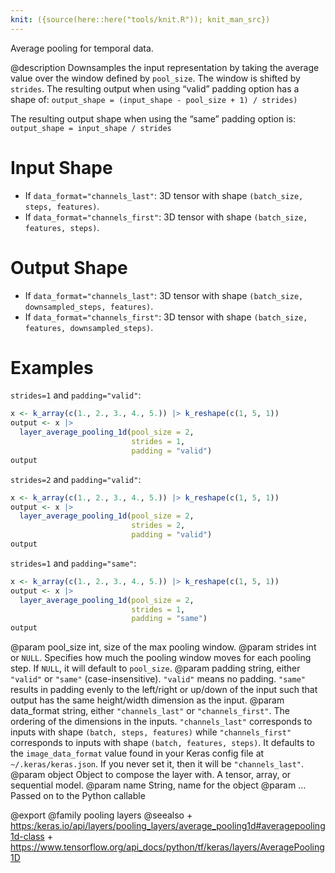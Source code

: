```yaml
---
knit: ({source(here::here("tools/knit.R")); knit_man_src})
---
```

Average pooling for temporal data.

@description
Downsamples the input representation by taking the average value over the
window defined by `pool_size`. The window is shifted by `strides`.  The
resulting output when using "valid" padding option has a shape of:
`output_shape = (input_shape - pool_size + 1) / strides)`

The resulting output shape when using the "same" padding option is:
`output_shape = input_shape / strides`

# Input Shape
- If `data_format="channels_last"`:
    3D tensor with shape `(batch_size, steps, features)`.
- If `data_format="channels_first"`:
    3D tensor with shape `(batch_size, features, steps)`.

# Output Shape
- If `data_format="channels_last"`:
    3D tensor with shape `(batch_size, downsampled_steps, features)`.
- If `data_format="channels_first"`:
    3D tensor with shape `(batch_size, features, downsampled_steps)`.

# Examples
`strides=1` and `padding="valid"`:

```r
x <- k_array(c(1., 2., 3., 4., 5.)) |> k_reshape(c(1, 5, 1))
output <- x |>
  layer_average_pooling_1d(pool_size = 2,
                           strides = 1,
                           padding = "valid")
output
```

`strides=2` and `padding="valid"`:

```r
x <- k_array(c(1., 2., 3., 4., 5.)) |> k_reshape(c(1, 5, 1))
output <- x |>
  layer_average_pooling_1d(pool_size = 2,
                           strides = 2,
                           padding = "valid")
output
```

`strides=1` and `padding="same"`:

```r
x <- k_array(c(1., 2., 3., 4., 5.)) |> k_reshape(c(1, 5, 1))
output <- x |>
  layer_average_pooling_1d(pool_size = 2,
                           strides = 1,
                           padding = "same")
output
```

@param pool_size int, size of the max pooling window.
@param strides int or `NULL`. Specifies how much the pooling window moves
    for each pooling step. If `NULL`, it will default to `pool_size`.
@param padding string, either `"valid"` or `"same"` (case-insensitive).
    `"valid"` means no padding. `"same"` results in padding evenly to
    the left/right or up/down of the input such that output has the same
    height/width dimension as the input.
@param data_format string, either `"channels_last"` or `"channels_first"`.
    The ordering of the dimensions in the inputs. `"channels_last"`
    corresponds to inputs with shape `(batch, steps, features)`
    while `"channels_first"` corresponds to inputs with shape
    `(batch, features, steps)`. It defaults to the `image_data_format`
    value found in your Keras config file at `~/.keras/keras.json`.
    If you never set it, then it will be `"channels_last"`.
@param object Object to compose the layer with. A tensor, array, or sequential model.
@param name String, name for the object
@param ... Passed on to the Python callable

@export
@family pooling layers
@seealso
+ <https:/keras.io/api/layers/pooling_layers/average_pooling1d#averagepooling1d-class>
+ <https://www.tensorflow.org/api_docs/python/tf/keras/layers/AveragePooling1D>
